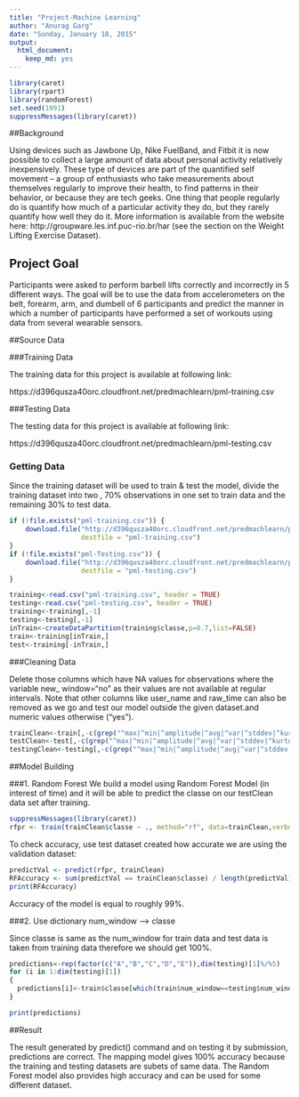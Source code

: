 ```yaml
---
title: "Project-Machine Learning"
author: "Anurag Garg"
date: "Sunday, January 18, 2015"
output:
  html_document:
    keep_md: yes
---
```


```r
library(caret)
library(rpart)
library(randomForest)
set.seed(1991)
suppressMessages(library(caret))
````

##Background

Using devices such as Jawbone Up, Nike FuelBand, and Fitbit it is now possible to collect a large amount of data about personal activity relatively inexpensively. These type of devices are part of the quantified self movement – a group of enthusiasts who take measurements about themselves regularly to improve their health, to find patterns in their behavior, or because they are tech geeks. One thing that people regularly do is quantify how much of a particular activity they do, but they rarely quantify how well they do it. More information is available from the website here: http://groupware.les.inf.puc-rio.br/har (see the section on the Weight Lifting Exercise Dataset). 

## Project Goal
Participants were asked to perform barbell lifts correctly and incorrectly in 5 different ways. The goal will be to use the data from accelerometers on the belt, forearm, arm, and dumbell of 6 participants and predict the manner in which a number of participants have performed a set of workouts using data from several wearable sensors.

##Source Data

###Training Data

The training data for this project is available at following link: 

https://d396qusza40orc.cloudfront.net/predmachlearn/pml-training.csv

###Testing Data

The testing data for this project is available at following link: 

https://d396qusza40orc.cloudfront.net/predmachlearn/pml-testing.csv


### Getting Data

Since the training dataset will be used to train & test the model, divide the training dataset into two , 70% observations in one set to train data and the remaining 30% to test data. 

```r
if (!file.exists("pml-training.csv")) {
    download.file("http://d396qusza40orc.cloudfront.net/predmachlearn/pml-training.csv", 
                  destfile = "pml-training.csv")
}
if (!file.exists("pml-Testing.csv")) {
    download.file("http://d396qusza40orc.cloudfront.net/predmachlearn/pml-testing.csv", 
                  destfile = "pml-testing.csv")
}

training<-read.csv("pml-training.csv", header = TRUE)
testing<-read.csv("pml-testing.csv", header = TRUE)
training<-training[,-1]
testing<-testing[,-1]
inTrain<-createDataPartition(training$classe,p=0.7,list=FALSE)
train<-training[inTrain,]
test<-training[-inTrain,]
```

###Cleaning Data

Delete those columns which have NA values for observations where the variable new_ window="no" as their values are not available at regular intervals. Note that other columns like user_name and raw_time can also be removed as we go and test our model outside the given dataset.and numeric values otherwise ("yes").  

```r
trainClean<-train[,-c(grep("^max|^min|^amplitude|^avg|^var|^stddev|^kurtosis|^skewness",colnames(train)))]
testClean<-test[,-c(grep("^max|^min|^amplitude|^avg|^var|^stddev|^kurtosis|^skewness",colnames(test)))]
testingClean<-testing[,-c(grep("^max|^min|^amplitude|^avg|^var|^stddev|^kurtosis|^skewness",colnames(testing)))]
```

##Model Building

###1. Random Forest 
We build a model using Random Forest Model (in interest of time) and it will be able to predict the classe on our testClean data set after training.

```r
suppressMessages(library(caret))
rfpr <- train(trainClean$classe ~ ., method="rf", data=trainClean,verbose=F)
```

To check accuracy, use test dataset created how accurate we are using the validation dataset:  

```r
predictVal <- predict(rfpr, trainClean)
RFAccuracy <- sum(predictVal == trainClean$classe) / length(predictVal)
print(RFAccuracy)
```

Accuracy of the model is equal to roughly 99%.

###2. Use dictionary num_window --> classe 

Since classe is same as the num_window for train data and test data is taken from training data therefore we should get 100%.

```r
predictions<-rep(factor(c("A","B","C","D","E")),dim(testing)[1]%/%5)
for (i in 1:dim(testing)[1])
{
  predictions[i]<-train$classe[which(train$num_window==testing$num_window[i])[1]]
}

print(predictions)
```


##Result

The result generated by predict() command and on testing it by submission, predictions are correct. The mapping model gives 100% accuracy because the training and testing datasets are subets of same data. The Random Forest model also provides high accuracy and can be used for some different dataset.